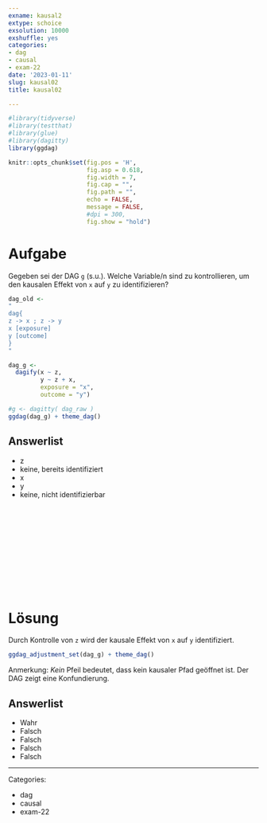 ```yaml
---
exname: kausal2
extype: schoice
exsolution: 10000
exshuffle: yes
categories:
- dag
- causal
- exam-22
date: '2023-01-11'
slug: kausal02
title: kausal02

---
```





```r
#library(tidyverse)
#library(testthat)
#library(glue)
#library(dagitty)
library(ggdag)
```


```r
knitr::opts_chunk$set(fig.pos = 'H',
                      fig.asp = 0.618,
                      fig.width = 7,
                      fig.cap = "", 
                      fig.path = "",
                      echo = FALSE,
                      message = FALSE,
                      #dpi = 300,
                      fig.show = "hold")
```





# Aufgabe

Gegeben sei der DAG `g` (s.u.). Welche Variable/n sind zu kontrollieren, um den kausalen Effekt von `x` auf `y` zu identifizieren?


```r
dag_old <- 
"
dag{ 
z -> x ; z -> y 
x [exposure]
y [outcome]
}
"

dag_g <-
  dagify(x ~ z,
         y ~ z + x,
         exposure = "x",
         outcome = "y")

#g <- dagitty( dag_raw ) 
ggdag(dag_g) + theme_dag()
```







Answerlist
----------
* z
* keine, bereits identifiziert
* x
* y
* keine, nicht identifizierbar




</br>
</br>
</br>
</br>
</br>
</br>
</br>
</br>
</br>
</br>

# Lösung

Durch Kontrolle von `z` wird der kausale Effekt von `x` auf `y` identifiziert.


```r
ggdag_adjustment_set(dag_g) + theme_dag()
```

Anmerkung: *Kein* Pfeil bedeutet, dass kein kausaler Pfad geöffnet ist.
Der DAG zeigt eine Konfundierung.


Answerlist
----------


* Wahr
* Falsch
* Falsch
* Falsch
* Falsch





---

Categories: 

- dag
- causal
- exam-22

